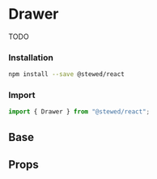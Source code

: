 
# Drawer

TODO

### Installation

```bash
npm install --save @stewed/react
```

### Import

```js
import { Drawer } from "@stewed/react";
```

<Meta of={DrawerStories} />

## Base

<Canvas of={DrawerStories.Base} />

## Props

<ArgTypes of={DrawerStories} />
